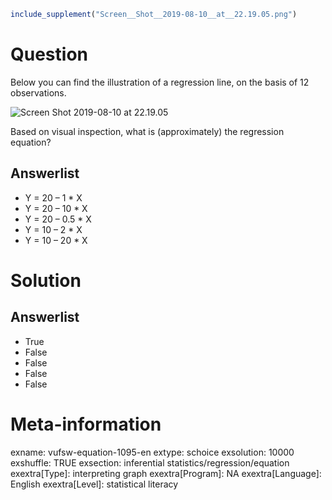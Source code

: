 ```r
include_supplement("Screen__Shot__2019-08-10__at__22.19.05.png")
```

Question
========
Below you can find the illustration of a regression line, on the basis
of 12 observations.  
  
<img src="Screen__Shot__2019-08-10__at__22.19.05.png"
class="fr-fic fr-dii enlargeimage tvcss_2"
alt="Screen Shot 2019-08-10 at 22.19.05" />  
  
Based on visual inspection, what is (approximately) the regression
equation?

Answerlist
----------
* Y = 20 – 1 \* X
* Y = 20 – 10 \* X
* Y = 20 – 0.5 \* X
* Y = 10 – 2 \* X
* Y = 10 – 20 \* X

Solution
========








Answerlist
----------
* True
* False
* False
* False
* False

Meta-information
================
exname: vufsw-equation-1095-en
extype: schoice
exsolution: 10000
exshuffle: TRUE
exsection: inferential statistics/regression/equation
exextra[Type]: interpreting graph
exextra[Program]: NA
exextra[Language]: English
exextra[Level]: statistical literacy

